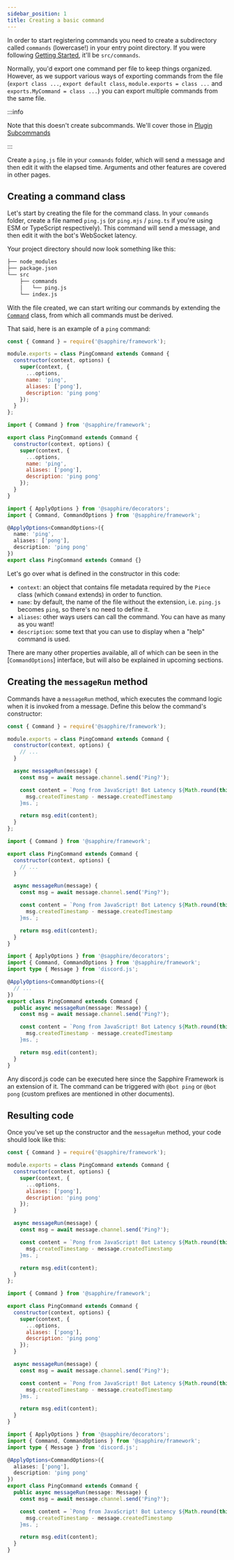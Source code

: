 ```yaml
---
sidebar_position: 1
title: Creating a basic command
---
```



In order to start registering commands you need to create a subdirectory called `commands` (lowercase!) in your entry
point directory. If you were following [Getting Started][getting-started], it'll be `src/commands`.

Normally, you'd export one command per file to keep things organized. However, as we support various ways of exporting
commands from the file (`export class ...`, `export default class`, `module.exports = class ...` and
`exports.MyCommand = class ...`) you can export multiple commands from the same file.

:::info

Note that this doesn't create subcommands. We'll cover those in [Plugin Subcommands](../plugins/plugin-subcommands)

:::

Create a `ping.js` file in your `commands` folder, which will send a message and then edit it with the elapsed time.
Arguments and other features are covered in other pages.

## Creating a command class

Let's start by creating the file for the command class. In your `commands` folder, create a file named `ping.js` (or
`ping.mjs` / `ping.ts` if you're using ESM or TypeScript respectively). This command will send a message, and then edit
it with the bot's WebSocket latency.

Your project directory should now look something like this:

```bash {4-5}
├── node_modules
├── package.json
└── src
    ├── commands
    │   └── ping.js
    └── index.js
```

With the file created, we can start writing our commands by extending the [`Command`][command] class, from which all
commands must be derived.

That said, here is an example of a `ping` command:

<Tabs groupId="language-choice">
<TabItem value="javascript" label="JavaScript" default>

```javascript {4-10}
const { Command } = require('@sapphire/framework');

module.exports = class PingCommand extends Command {
  constructor(context, options) {
    super(context, {
      ...options,
      name: 'ping',
      aliases: ['pong'],
      description: 'ping pong'
    });
  }
};
```

</TabItem>
<TabItem value="ESM" label="ESM">

```javascript {4-10}
import { Command } from '@sapphire/framework';

export class PingCommand extends Command {
  constructor(context, options) {
    super(context, {
      ...options,
      name: 'ping',
      aliases: ['pong'],
      description: 'ping pong'
    });
  }
}
```

</TabItem>
<TabItem value="typescript" label="TypeScript">

```typescript {4-7}
import { ApplyOptions } from '@sapphire/decorators';
import { Command, CommandOptions } from '@sapphire/framework';

@ApplyOptions<CommandOptions>({
  name: 'ping',
  aliases: ['pong'],
  description: 'ping pong'
})
export class PingCommand extends Command {}
```

</TabItem>
</Tabs>

Let's go over what is defined in the constructor in this code:

- `context`: an object that contains file metadata required by the `Piece` class (which `Command` extends) in order to
  function.
- `name`: by default, the name of the file without the extension, i.e. `ping.js` becomes `ping`, so there's no need to
  define it.
- `aliases`: other ways users can call the command. You can have as many as you want!
- `description`: some text that you can use to display when a "help" command is used.

There are many other properties available, all of which can be seen in the [`CommandOptions`] interface, but will also
be explained in upcoming sections.

## Creating the `messageRun` method

Commands have a `messageRun` method, which executes the command logic when it is invoked from a message. Define this
below the command's constructor:

<Tabs groupId="language-choice">
<TabItem value="javascript" label="JavaScript" default>

```javascript {8-16}
const { Command } = require('@sapphire/framework');

module.exports = class PingCommand extends Command {
  constructor(context, options) {
    // ...
  }

  async messageRun(message) {
    const msg = await message.channel.send('Ping?');

    const content = `Pong from JavaScript! Bot Latency ${Math.round(this.container.client.ws.ping)}ms. API Latency ${
      msg.createdTimestamp - message.createdTimestamp
    }ms.`;

    return msg.edit(content);
  }
};
```

</TabItem>
<TabItem value="ESM" label="ESM">

```javascript {8-16}
import { Command } from '@sapphire/framework';

export class PingCommand extends Command {
  constructor(context, options) {
    // ...
  }

  async messageRun(message) {
    const msg = await message.channel.send('Ping?');

    const content = `Pong from JavaScript! Bot Latency ${Math.round(this.container.client.ws.ping)}ms. API Latency ${
      msg.createdTimestamp - message.createdTimestamp
    }ms.`;

    return msg.edit(content);
  }
}
```

</TabItem>
<TabItem value="typescript" label="TypeScript">

```typescript {9-17}
import { ApplyOptions } from '@sapphire/decorators';
import { Command, CommandOptions } from '@sapphire/framework';
import type { Message } from 'discord.js';

@ApplyOptions<CommandOptions>({
  // ...
})
export class PingCommand extends Command {
  public async messageRun(message: Message) {
    const msg = await message.channel.send('Ping?');

    const content = `Pong from JavaScript! Bot Latency ${Math.round(this.container.client.ws.ping)}ms. API Latency ${
      msg.createdTimestamp - message.createdTimestamp
    }ms.`;

    return msg.edit(content);
  }
}
```

</TabItem>
</Tabs>

Any discord.js code can be executed here since the Sapphire Framework is an extension of it. The command can be
triggered with `@bot ping` or `@bot pong` (custom prefixes are mentioned in other documents).

## Resulting code

Once you've set up the constructor and the `messageRun` method, your code should look like this:

<Tabs groupId="language-choice">
<TabItem value="javascript" label="JavaScript" default>

```javascript
const { Command } = require('@sapphire/framework');

module.exports = class PingCommand extends Command {
  constructor(context, options) {
    super(context, {
      ...options,
      aliases: ['pong'],
      description: 'ping pong'
    });
  }

  async messageRun(message) {
    const msg = await message.channel.send('Ping?');

    const content = `Pong from JavaScript! Bot Latency ${Math.round(this.container.client.ws.ping)}ms. API Latency ${
      msg.createdTimestamp - message.createdTimestamp
    }ms.`;

    return msg.edit(content);
  }
};
```

</TabItem>
<TabItem value="ESM" label="ESM">

```javascript
import { Command } from '@sapphire/framework';

export class PingCommand extends Command {
  constructor(context, options) {
    super(context, {
      ...options,
      aliases: ['pong'],
      description: 'ping pong'
    });
  }

  async messageRun(message) {
    const msg = await message.channel.send('Ping?');

    const content = `Pong from JavaScript! Bot Latency ${Math.round(this.container.client.ws.ping)}ms. API Latency ${
      msg.createdTimestamp - message.createdTimestamp
    }ms.`;

    return msg.edit(content);
  }
}
```

</TabItem>
<TabItem value="typescript" label="TypeScript">

```typescript
import { ApplyOptions } from '@sapphire/decorators';
import { Command, CommandOptions } from '@sapphire/framework';
import type { Message } from 'discord.js';

@ApplyOptions<CommandOptions>({
  aliases: ['pong'],
  description: 'ping pong'
})
export class PingCommand extends Command {
  public async messageRun(message: Message) {
    const msg = await message.channel.send('Ping?');

    const content = `Pong from JavaScript! Bot Latency ${Math.round(this.container.client.ws.ping)}ms. API Latency ${
      msg.createdTimestamp - message.createdTimestamp
    }ms.`;

    return msg.edit(content);
  }
}
```

</TabItem>
</Tabs>

[command]: ../../Documentation/api-framework/classes/Command
[commandoptions]: ../../Documentation/api-framework/interfaces/CommandOptions
[getting-started]: ./getting-started
